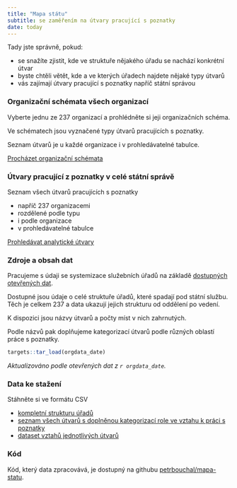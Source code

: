 ```yaml
---
title: "Mapa státu"
subtitle: se zaměřením na útvary pracující s poznatky
date: today
---
```


Tady jste správně, pokud:

- se snažíte zjistit, kde ve struktuře nějakého úřadu se nachází konkrétní útvar
- byste chtěli větět, kde a ve kterých úřadech najdete nějaké typy útvarů
- vás zajímají útvary pracující s poznatky napříč státní správou


::: {.grid}

::: {.g-col-12 .g-col-md-6}

:::{.box-height}

### Organizační schémata všech organizací

Vyberte jednu ze 237 organizací a prohlédněte si jeji organizačních schéma.

Ve schématech jsou vyznačené typy útvarů pracujících s poznatky.

Seznam útvarů je u každé organizace i v prohledávatelné tabulce.

:::

[[Procházet organizační schémata](/orgs.qmd)]{.btn-primary .btn}

:::

::: {.g-col-12 .g-col-md-6 .box-height}

### Útvary pracující z poznatky v celé státní správě

:::{.box-height}

Seznam všech útvarů pracujících s poznatky

- napříč 237 organizacemi
- rozdělené podle typu
- i podle organizace
- v prohledávatelné tabulce

:::

[[Prohledávat analytické útvary](/analytici.qmd)]{.btn-primary .btn}

:::

:::

:::{.callout-note}

### Zdroje a obsah dat

Pracujeme s údaji se systemizace služebních úřadů na základě [dostupných otevřených dat](https://data.gov.cz/datov%C3%A1-sada?iri=https://data.gov.cz/zdroj/datov%C3%A9-sady/00007064/846439496).

Dostupné jsou údaje o celé struktuře úřadů, které spadají pod státní službu. Těch je celkem 237 a data ukazují jejich strukturu od oddělení po vedení.

K dispozici jsou názvy útvarů a počty míst v nich zahrnutých.

Podle názvů pak doplňujeme kategorizací útvarů podle různých oblastí práce s poznatky.

```r
targets::tar_load(orgdata_date)
```


*Aktualizováno podle otevřených dat z `r orgdata_date`.*

:::

### Data ke stažení

Stáhněte si ve formátu CSV

- [kompletní strukturu úřadů](data-export/struktura-nodes.csv)
- [seznam všech útvarů s doplněnou kategorizací role ve vztahu k práci s poznatky](data-export/struktura-hierarchie.csv)
- [dataset vztahů jednotlivých útvarů](data-export/struktura-edges.csv)

### Kód

Kód, který data zpracovává, je dostupný na githubu [petrbouchal/mapa-statu](https://github.com/petrbouchal/mapa-statu).


